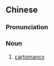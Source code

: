 {{also|纸牌占卜}}
==Chinese==
{{zh-forms|s=纸牌占卜|type=22}}

===Pronunciation===
{{zh-pron
|m=zhǐpái zhānbǔ
|cat=n
}}

===Noun===
{{zh-noun}}

# [[cartomancy]]